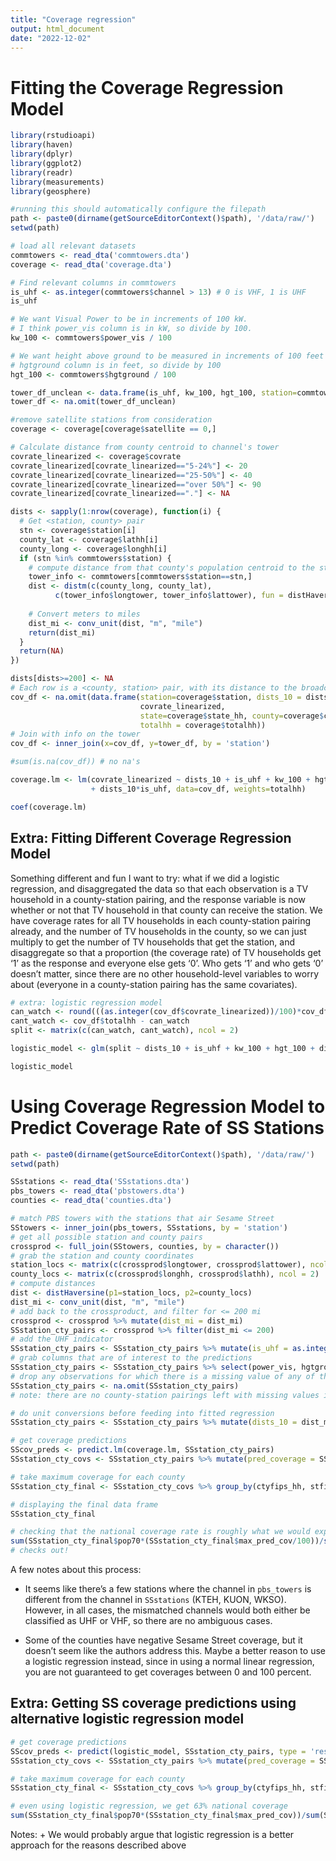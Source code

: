 ```yaml
---
title: "Coverage regression"
output: html_document
date: "2022-12-02"
---
```


# Fitting the Coverage Regression Model

```r
library(rstudioapi)
library(haven)
library(dplyr)
library(ggplot2)
library(readr)
library(measurements)
library(geosphere)
```

```r
#running this should automatically configure the filepath
path <- paste0(dirname(getSourceEditorContext()$path), '/data/raw/')
setwd(path)

# load all relevant datasets
commtowers <- read_dta('commtowers.dta')
coverage <- read_dta('coverage.dta')

# Find relevant columns in commtowers
is_uhf <- as.integer(commtowers$channel > 13) # 0 is VHF, 1 is UHF
is_uhf

# We want Visual Power to be in increments of 100 kW.
# I think power_vis column is in kW, so divide by 100.
kw_100 <- commtowers$power_vis / 100

# We want height above ground to be measured in increments of 100 feet
# hgtground column is in feet, so divide by 100
hgt_100 <- commtowers$hgtground / 100

tower_df_unclean <- data.frame(is_uhf, kw_100, hgt_100, station=commtowers$station)
tower_df <- na.omit(tower_df_unclean)

#remove satellite stations from consideration
coverage <- coverage[coverage$satellite == 0,]

# Calculate distance from county centroid to channel's tower
covrate_linearized <- coverage$covrate
covrate_linearized[covrate_linearized=="5-24%"] <- 20
covrate_linearized[covrate_linearized=="25-50%"] <- 40
covrate_linearized[covrate_linearized=="over 50%"] <- 90
covrate_linearized[covrate_linearized=="."] <- NA

dists <- sapply(1:nrow(coverage), function(i) {
  # Get <station, county> pair
  stn <- coverage$station[i]
  county_lat <- coverage$lathh[i]
  county_long <- coverage$longhh[i]
  if (stn %in% commtowers$station) {
    # compute distance from that county's population centroid to the station's tower
    tower_info <- commtowers[commtowers$station==stn,]
    dist <- distm(c(county_long, county_lat), 
          c(tower_info$longtower, tower_info$lattower), fun = distHaversine)
    
    # Convert meters to miles
    dist_mi <- conv_unit(dist, "m", "mile")
    return(dist_mi)
  } 
  return(NA)
})

dists[dists>=200] <- NA
# Each row is a <county, station> pair, with its distance to the broadcasting tower
cov_df <- na.omit(data.frame(station=coverage$station, dists_10 = dists/10, 
                             covrate_linearized,
                             state=coverage$state_hh, county=coverage$county_hh, 
                             totalhh = coverage$totalhh))
# Join with info on the tower
cov_df <- inner_join(x=cov_df, y=tower_df, by = 'station')

#sum(is.na(cov_df)) # no na's

coverage.lm <- lm(covrate_linearized ~ dists_10 + is_uhf + kw_100 + hgt_100 
                  + dists_10*is_uhf, data=cov_df, weights=totalhh)

coef(coverage.lm)
```
## Extra: Fitting Different Coverage Regression Model

Something different and fun I want to try: what if we did a logistic regression,
and disaggregated the data so that each observation is a TV household in a county-station pairing,
and the response variable is now whether or not that TV household in that county can receive the station.
We have coverage rates for all TV households in each county-station pairing already, and the number of TV households in the county, so we can just multiply to get the number of TV households that get the station, and disaggregate so that
a proportion (the coverage rate) of TV households get '1' as the response and everyone else gets '0'.
Who gets '1' and who gets '0' doesn't matter, since there are no other household-level variables to worry
about (everyone in a county-station pairing has the same covariates).

```r
# extra: logistic regression model
can_watch <- round(((as.integer(cov_df$covrate_linearized))/100)*cov_df$totalhh)
cant_watch <- cov_df$totalhh - can_watch
split <- matrix(c(can_watch, cant_watch), ncol = 2)

logistic_model <- glm(split ~ dists_10 + is_uhf + kw_100 + hgt_100 + dists_10*is_uhf, family=binomial(logit), data=cov_df_logistic)

logistic_model
```

# Using Coverage Regression Model to Predict Coverage Rate of SS Stations

```r
path <- paste0(dirname(getSourceEditorContext()$path), '/data/raw/')
setwd(path)

SSstations <- read_dta('SSstations.dta')
pbs_towers <- read_dta('pbstowers.dta')
counties <- read_dta('counties.dta')
```

```r

# match PBS towers with the stations that air Sesame Street
SStowers <- inner_join(pbs_towers, SSstations, by = 'station')
# get all possible station and county pairs 
crossprod <- full_join(SStowers, counties, by = character())
# grab the station and county coordinates
station_locs <- matrix(c(crossprod$longtower, crossprod$lattower), ncol = 2)
county_locs <- matrix(c(crossprod$longhh, crossprod$lathh), ncol = 2)
# compute distances
dist <- distHaversine(p1=station_locs, p2=county_locs)
dist_mi <- conv_unit(dist, "m", "mile")
# add back to the crossproduct, and filter for <= 200 mi
crossprod <- crossprod %>% mutate(dist_mi = dist_mi)
SSstation_cty_pairs <- crossprod %>% filter(dist_mi <= 200)
# add the UHF indicator
SSstation_cty_pairs <- SSstation_cty_pairs %>% mutate(is_uhf = as.integer(SSstation_cty_pairs$channel.x > 13))
# grab columns that are of interest to the predictions
SSstation_cty_pairs <- SSstation_cty_pairs %>% select(power_vis, hgtground, dist_mi, is_uhf, ctyname, stname, ctyfips_hh, stfips_hh, pop70)
# drop any observations for which there is a missing value of any of these crucial measures for coverage prediction
SSstation_cty_pairs <- na.omit(SSstation_cty_pairs)
# note: there are no county-station pairings left with missing values in these columns

# do unit conversions before feeding into fitted regression
SSstation_cty_pairs <- SSstation_cty_pairs %>% mutate(dists_10 = dist_mi/10, kw_100 = power_vis/100, hgt_100 = hgtground/100)

# get coverage predictions
SScov_preds <- predict.lm(coverage.lm, SSstation_cty_pairs)
SSstation_cty_covs <- SSstation_cty_pairs %>% mutate(pred_coverage = SScov_preds)

# take maximum coverage for each county
SSstation_cty_final <- SSstation_cty_covs %>% group_by(ctyfips_hh, stfips_hh) %>% mutate(max_pred_cov = max(pred_coverage)) %>% filter(pred_coverage == max_pred_cov) %>% ungroup() %>% select(-pred_coverage)
```

```r
# displaying the final data frame
SSstation_cty_final
```

```r
# checking that the national coverage rate is roughly what we would expect, they got 65%
sum(SSstation_cty_final$pop70*(SSstation_cty_final$max_pred_cov/100))/sum(SSstation_cty_final$pop70)
# checks out!
```

A few notes about this process:

+ It seems like there's a few stations where the channel in `pbs_towers`
is different from the channel in `SSstations` (KTEH, KUON, WKSO). However, in all cases,
the mismatched channels would both either be classified as UHF or VHF, so there are 
no ambiguous cases.

+ Some of the counties have negative Sesame Street coverage, but it doesn't seem like the authors address this. Maybe a better reason to use a logistic regression instead, since in using a normal linear regression, you are not guaranteed to get coverages between 0 and 100 percent.

## Extra: Getting SS coverage predictions using alternative logistic regression model\


```r
# get coverage predictions
SScov_preds <- predict(logistic_model, SSstation_cty_pairs, type = 'response')
SSstation_cty_covs <- SSstation_cty_pairs %>% mutate(pred_coverage = SScov_preds)

# take maximum coverage for each county
SSstation_cty_final <- SSstation_cty_covs %>% group_by(ctyfips_hh, stfips_hh) %>% mutate(max_pred_cov = max(pred_coverage)) %>% filter(pred_coverage == max_pred_cov) %>% ungroup() %>% select(-pred_coverage)
```

```r
# even using logistic regression, we get 63% national coverage
sum(SSstation_cty_final$pop70*(SSstation_cty_final$max_pred_cov))/sum(SSstation_cty_final$pop70)
```

Notes:
+ We would probably argue that logistic regression is a better approach for the reasons described above

